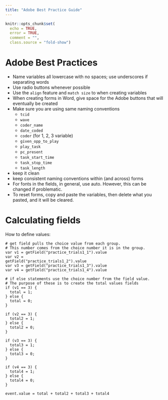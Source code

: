 ```yaml
---
title: "Adobe Best Practice Guide"
---
```


```r
knitr::opts_chunk$set(
  echo = TRUE,
  error = TRUE,
  comment = "",
  class.source = "fold-show")
```

# Adobe Best Practices

* Name variables all lowercase with no spaces; use underscores if separating words
* Use radio buttons whenever possible
* Use the `align` feature and `match size` to when creating variables
* When creating forms in Word, give space for the Adobe buttons that will eventually be created
* Make sure you are using same naming conventions
    * `tcid`
    * `wave`
    * `coder_name`
    * `date_coded`
    * `coder` (for 1, 2, 3 variable)
    * `given_opp_to_play`
    * `play_task`
    * `pc_present`
    * `task_start_time`
    * `task_stop_time`
    * `task_length`
* keep it clean
* keep consistent naming conventions within (and across) forms
* For fonts in the fields, in general, use auto.
However, this can be changed if problematic. 
* To reset forms, copy and paste the variables, then delete what you pasted, and it will be cleared. 

# Calculating fields

How to define values:

```
# get field pulls the choice value from each group. 
# This number comes from the choice number it is in the group.
var v1 = getField("practice_trials1_1").value
var v2 =
getField("practice_trials1_2").value
var v3 = getField("practice_trials1_3").value
var v4 = getField("practice_trials1_4").value

# if else statements use the choice number from the field value. 
# The purpose of these is to create the total values fields
if (v1 == 3) { 
  total = 1;
} else {
  total = 0;
}

if (v2 == 3) {
  total2 = 1;
} else {
  total2 = 0;
}

if (v3 == 3) {
  total3 = 1;
} else {
  total3 = 0;
}

if (v4 == 3) {
  total4 = 1;
} else {
  total4 = 0;
}

event.value = total + total2 + total3 + total4
```